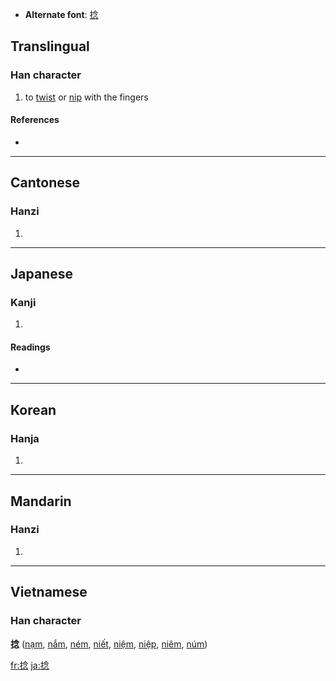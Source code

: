 * '''Alternate font''': [[捻]]
==Translingual==

===Han character===
{{Han char|rn=64|rad=手|as=08|sn=11|four=5803<sub>2</sub>|canj=手人戈心 (QOIP)}}

# to [[twist]] or [[nip]] with the fingers

====References====
* {{Han ref|kx=0435.300|dkj=12222|dj=0785.120|hdz=31901.030|uh=637B|ud=25467|bh=B1C9|bd=45513}}

----

==Cantonese==

===Hanzi===
{{yue-hanzi|jyut=|y=nim2, nip6}}

# {{defn|Cantonese|sort=手08}}

----

==Japanese==

===Kanji===
{{ja-kanji|grade=|rs=手08}}

# {{defn|Japanese}}

====Readings====
* {{ja-readings|on=[[ねん]] (nen), [[じょう]] (jō)|kun=[[ひねる]] (hineru), [[ねじる]] (nejiru), [[よじる]] (yojiru)}}

----

==Korean==

===Hanja===
{{ko-hanja|hangeul=념>염, 녑>엽|eumhun=|rv=nyeom>yeom, nyeop>yeop|mr=nyŏm>yŏm, nyŏp>yŏp|y=nyem>yem, nyep>yep}}

# {{defn|Korean|sort=手08}}

----

==Mandarin==

===Hanzi===
{{cmn-hanzi|pin=[[niǎn]] ([[nian3]])|wg=nien<sup>3</sup>}}

# {{defn|Mandarin|sort=手08}}

----

==Vietnamese==
===Han character===
'''捻''' ([[nạm]], [[nắm]], [[ném]], [[niết]], [[niệm]], [[niệp]], [[niêm]], [[núm]])

[[fr:捻]]
[[ja:捻]]